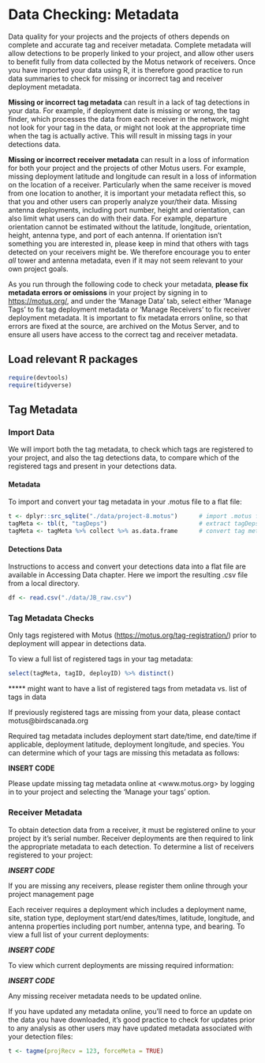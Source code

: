 # Data Checking: Metadata {#checkMetadata}

Data quality for your projects and the projects of others depends on complete and accurate tag and receiver metadata. Complete metadata will allow detections to be properly linked to your project, and allow other users to benefit fully from data collected by the Motus network of receivers. Once you have imported your data using R, it is therefore good practice to run data summaries to check for missing or incorrect tag and receiver deployment metadata.

**Missing or incorrect tag metadata** can result in a lack of tag detections in your data. For example, if deployment date is missing or wrong, the tag finder, which processes the data from each receiver in the network, might not look for your tag in the data, or might not look at the appropriate time when the tag is actually active. This will result in missing tags in your detections data.

**Missing or incorrect receiver metadata** can result in a loss of information for both your project and the projects of other Motus users. For example, missing deployment latitude and longitude can result in a loss of information on the location of a receiver. Particularly when the same receiver is moved from one location to another, it is important your metadata reflect this, so that you and other users can properly analyze your/their data. Missing antenna deployments, including port number, height and orientation, can also limit what users can do with their data. For example, departure orientation cannot be estimated without the latitude, longitude, orientation, height, antenna type, and port of each antenna. If orientation isn't something you are interested in, please keep in mind that others with tags detected on your receivers might be. We therefore encourage you to enter *all* tower and antenna metadata, even if it may not seem relevant to your own project goals.

As you run through the following code to check your metadata, **please fix metadata errors or omissions** in your project by signing in to <https://motus.org/>, and under the 'Manage Data' tab, select either 'Manage Tags' to fix tag deployment metadata or 'Manage Receivers' to fix receiver deployment metadata. It is important to fix metadata errors online, so that errors are fixed at the source, are archived on the Motus Server, and to ensure all users have access to the correct tag and receiver metadata.

## Load relevant R packages

```r

require(devtools)
require(tidyverse)

```

## Tag Metadata {#tagMetadata}

### Import Data {#importTagMeta}

We will import both the tag metadata, to check which tags are registered to your project, and also the tag detections data, to compare which of the registered tags and present in your detections data.

#### Metadata

To import and convert your tag metadata in your .motus file to a flat file: 

```r

t <- dplyr::src_sqlite("./data/project-8.motus")      # import .motus file from your local directory (change directory to match)
tagMeta <- tbl(t, "tagDeps")                          # extract tagDeps table, with tag deployment metadata
tagMeta <- tagMeta %>% collect %>% as.data.frame      # convert tag metadata to a flat file

```

#### Detections Data

Instructions to access and convert your detections data into a flat file are available in Accessing Data chapter.  Here we import the resulting .csv file from a local directory.

```r

df <- read.csv("./data/JB_raw.csv")

```

### Tag Metadata Checks {#tagMetadataChecks}

Only tags registered with Motus (<https://motus.org/tag-registration/>) prior to deployment will appear in detections data.


To view a full list of registered tags in your tag metadata:

```r

select(tagMeta, tagID, deployID) %>% distinct()

```



***** might want to have a list of registered tags from metadata vs. list of tags in data




If previously registered tags are missing from your data, please contact motus@birdscanada.org

Required tag metadata includes deployment start date/time, end date/time if applicable, deployment latitude, deployment longitude, and species.  You can determine which of your tags are missing this metadata as follows:

**INSERT CODE**

Please update missing tag metadata online at <www.motus.org> by logging in to your project and selecting the 'Manage your tags' option.

### Receiver Metadata {#recvMetadata}

To obtain detection data from a receiver, it must be registered online to your project by it's serial number.  Receiver deployments are then required to link the appropriate metadata to each detection.  To determine a list of receivers registered to your project:

***INSERT CODE***

If you are missing any receivers, please register them online through your project management page

Each receiver requires a deployment which includes a deployment name, site, station type, deployment start/end dates/times, latitude, longitude, and antenna properties including port number, antenna type, and bearing. To view a full list of your current deployments:

***INSERT CODE***

To view which current deployments are missing required information:

***INSERT CODE***

Any missing receiver metadata needs to be updated online.

If you have updated any metadata online, you'll need to force an update on the data you have downloaded, it's good practice to check for updates prior to any analysis as other users may have updated metadata associated with your detection files:
```r
t <- tagme(projRecv = 123, forceMeta = TRUE)
```

